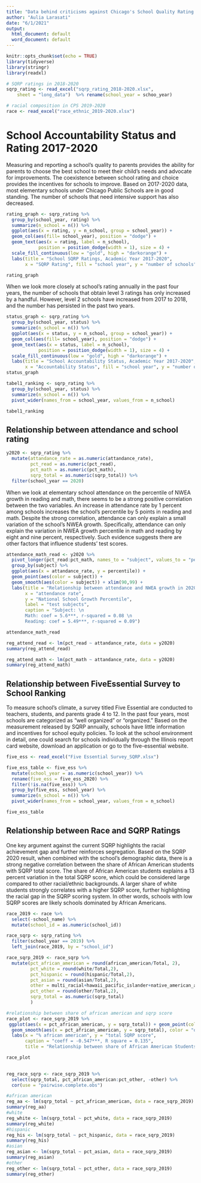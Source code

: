 ```yaml
---
title: "Data behind criticisms against Chicago's School Quality Rating Policy (SQRP)"
author: "Aulia Larasati"
date: "6/1/2021"
output:
  html_document: default
  word_document: default
---
```


```r
knitr::opts_chunk$set(echo = TRUE)
library(tidyverse)
library(stringr)
library(readxl)

```


```r
# SQRP ratings in 2018-2020
sqrp_rating <- read_excel("sqrp_rating_2018-2020.xlsx", 
    sheet = "long_data")  %>% rename(school_year = schoo_year)
```

```r
# racial composition in CPS 2019-2020
race <- read_excel("race_ethnic_2019-2020.xlsx")
```


# School Accountability Status and Rating 2017-2020
Measuring and reporting a school's quality to parents provides the ability for parents to choose the best school to meet their child's needs and advocate for improvements. 
The coexistence between school rating and choice provides the incentives for schools to improve. Based on 2017-2020 data, most elementary schools under Chicago Public Schools are in good standing. The number of schools that need intensive support has also decreased.  

```r
rating_graph <- sqrp_rating %>% 
  group_by(school_year, rating) %>% 
  summarize(n_school = n()) %>% 
  ggplot(aes(x = rating, y = n_school, group = school_year)) + 
  geom_col(aes(fill= school_year), position = "dodge") + 
  geom_text(aes(x = rating, label = n_school), 
            position = position_dodge(width = 1), size = 4) + 
  scale_fill_continuous(low = "gold", high = "darkorange") + 
  labs(title = "School SQRP Ratings, Academic Year 2017-2020", 
       x = "SQRP Rating", fill = "school year", y = "number of schools")

rating_graph
```

When we look more closely at school's rating annually in the past four years, the number of schools that obtain level 3 ratings has only increased by a handful. 
However, level 2 schools have increased from 2017 to 2018, and the number has persisted in the past two years.  

```r
status_graph <- sqrp_rating %>% 
  group_by(school_year, status) %>% 
  summarize(n_school = n()) %>% 
  ggplot(aes(x = status, y = n_school, group = school_year)) + 
  geom_col(aes(fill= school_year), position = "dodge") + 
  geom_text(aes(x = status, label = n_school), 
            position = position_dodge(width = 1), size = 4) + 
  scale_fill_continuous(low = "gold", high = "darkorange") + 
  labs(title = "School Accountability Status, Academic Year 2017-2020", 
       x = "Accountability Status", fill = "school year", y = "number of schools")
status_graph
```


```r
tabel1_ranking <- sqrp_rating %>% 
  group_by(school_year, status) %>% 
  summarize(n_school = n()) %>% 
  pivot_wider(names_from = school_year, values_from = n_school) 

tabel1_ranking
```

## Relationship between attendance and school rating
```r
y2020 <- sqrp_rating %>% 
  mutate(attandance_rate = as.numeric(attandance_rate), 
         pct_read = as.numeric(pct_read), 
         pct_math = as.numeric(pct_math), 
         sqrp_total = as.numeric(sqrp_total)) %>% 
  filter(school_year == 2020)
```

When we look at elementary school attendance on the percentile of NWEA growth in reading and math, there seems to be a strong positive correlation between the two variables. 
An increase in attendance rate by 1 percent among schools increases the school's percentile by 5 points in reading and math. Despite the strong correlation, attendance 
can only explain a small variation of the school's NWEA growth. 
Specifically, attendance can only explain the variation in NWEA growth percentile in math and reading by eight and nine percent, respectively. 
Such evidence suggests there are other factors that influence students' test scores.

```r
attendance_math_read <- y2020 %>% 
  pivot_longer(pct_read:pct_math, names_to = "subject", values_to = "percentile") %>% 
  group_by(subject) %>% 
  ggplot(aes(x = attandance_rate, y = percentile)) + 
  geom_point(aes(color = subject)) + 
  geom_smooth(aes(color = subject)) + xlim(90,99) + 
  labs(title = "Relationship between attendance and NWEA growth in 2020",
       x = "attendance rate", 
       y = "National School Growth Percentile", 
       label = "test subjects", 
       caption = "Subject: \n 
       Math: coef = 5.6***, r-squared = 0.08 \n
       Reading: coef = 5.49***, r-squared = 0.09")

attendance_math_read

reg_attend_read <- lm(pct_read ~ attandance_rate, data = y2020)
summary(reg_attend_read)

reg_attend_math <- lm(pct_math ~ attandance_rate, data = y2020)
summary(reg_attend_math)
```
## Relationship between FiveEssential Survey to School Ranking

To measure school's climate, a survey titled Five Essential are conducted to 
teachers, students, and parents grade 4 to 12. In the past four years, most schools are categorized as "well organized" or "organized." Based on the measurement released by 
SQRP annually, schools have little information and incentives for school equity policies. To look at the school environment in detail, one could search for 
schools individually through the Illinois report card website, download an application or go to the five-essential website. 

```r
five_ess <- read_excel("Five Essential Survey_SQRP.xlsx")

five_ess_table <- five_ess %>%
  mutate(school_year = as.numeric(school_year)) %>%
  rename(five_ess = five_ess_2020) %>% 
  filter(!is.na(five_ess)) %>% 
  group_by(five_ess, school_year) %>% 
  summarize(n_school = n()) %>% 
  pivot_wider(names_from = school_year, values_from = n_school)

five_ess_table

```

## Relationship between Race and SQRP Ratings
One key argument against the current SQRP highlights the racial achievement gap and further reinforces segregation. Based on the SQRP 2020 result, 
when combined with the school's demographic data, there is a strong negative correlation between the share of African American students with SQRP total score. 
The share of African American students explains a 13 percent variation in the total SQRP score, which could be considered large compared to other racial/ethnic backgrounds. 
A larger share of white students strongly correlates with a higher SQRP score, further highlighting the racial gap in the SQRP scoring system. 
In other words, schools with low SQRP scores are likely schools dominated by African Americans. 

```r
race_2019 <- race %>% 
  select(-school_name) %>% 
  mutate(school_id = as.numeric(school_id))

race_sqrp <- sqrp_rating %>% 
  filter(school_year == 2019) %>% 
  left_join(race_2019, by = "school_id")
```


```r
race_sqrp_2019 <- race_sqrp %>% 
  mutate(pct_african_american = round(african_american/Total, 2), 
         pct_white = round(white/Total,2), 
         pct_hispanic = round(hispanic/Total,2), 
         pct_asian = round(asian/Total,2), 
         other = multi_racial+hawaii_pacific_islander+native_american_alaskan, 
         pct_other = round(other/Total,2), 
         sqrp_total = as.numeric(sqrp_total)
         ) 
```


```r
#relationship between share of african american and sqrp score 
race_plot <- race_sqrp_2019 %>% 
 ggplot(aes(x = pct_african_american, y = sqrp_total)) + geom_point(color = "cyan3") + 
  geom_smooth(aes(x = pct_african_american, y = sqrp_total), color = "orangered3") + 
  labs(x = "% african american", y = "total SQRP score",
       caption = "coeff = -0.547***, R square = 0.135", 
       title = "Relationship between share of African American Students and SQRP score")

race_plot
  
```


```r
reg_race_sqrp <- race_sqrp_2019 %>% 
  select(sqrp_total, pct_african_american:pct_other, -other) %>% 
  cor(use = "pairwise.complete.obs")

#african american
reg_aa <- lm(sqrp_total ~ pct_african_american, data = race_sqrp_2019)
summary(reg_aa)
#white
reg_white <- lm(sqrp_total ~ pct_white, data = race_sqrp_2019)
summary(reg_white)
#hispanic
reg_his <- lm(sqrp_total ~ pct_hispanic, data = race_sqrp_2019)
summary(reg_his)
#asian
reg_asian <- lm(sqrp_total ~ pct_asian, data = race_sqrp_2019)
summary(reg_asian)
#other
reg_other <- lm(sqrp_total ~ pct_other, data = race_sqrp_2019)
summary(reg_other)

```

